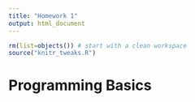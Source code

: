 ```yaml
---
title: "Homework 1"
output: html_document
---
```


```r
rm(list=objects()) # start with a clean workspace
source("knitr_tweaks.R")
```

# Programming Basics

<!--

Covers basics of R, including working directory questions

 -->

